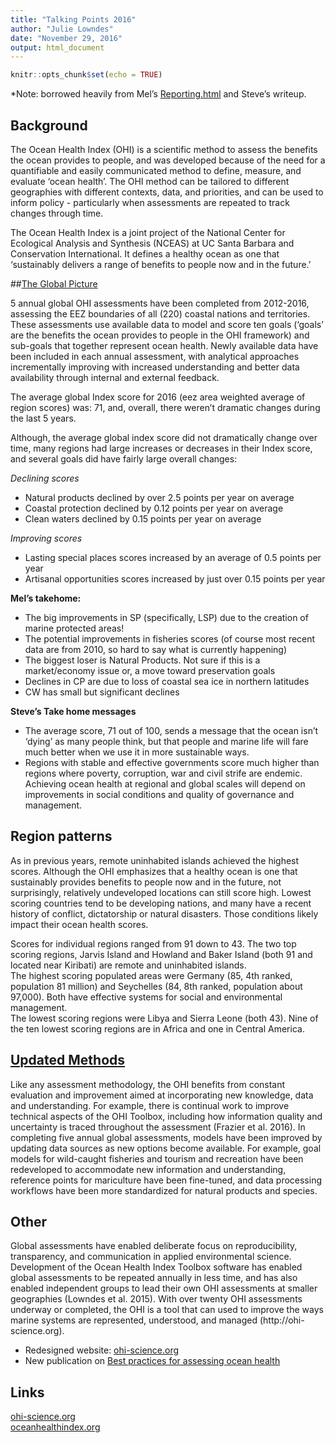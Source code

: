 ```yaml
---
title: "Talking Points 2016"
author: "Julie Lowndes"
date: "November 29, 2016"
output: html_document
---
```


```r
knitr::opts_chunk$set(echo = TRUE)
```
*Note: borrowed heavily from Mel's [Reporting.html](https://rawgit.com/OHI-Science/ohi-global/draft/global2016/Reporting/Reporting.html) and Steve's writeup.

## Background
The Ocean Health Index (OHI) is a scientific method to assess the benefits the ocean provides to people, and was developed because of the need for a quantifiable and easily communicated method to define, measure, and evaluate ‘ocean health’. 
The OHI method can be tailored to different geographies with different contexts, data, and priorities, and can be used to inform policy - particularly when assessments are repeated to track changes through time.

The Ocean Health Index is a joint project of the National Center for Ecological Analysis and Synthesis (NCEAS) at UC Santa Barbara and Conservation International. 
It defines a healthy ocean as one that 'sustainably delivers a range of benefits to people now and in the future.’


##[The Global Picture](https://rawgit.com/OHI-Science/ohi-global/draft/global2016/Reporting/Reporting.html#the_global_picture)

5 annual global OHI assessments have been completed from 2012-2016, assessing the EEZ boundaries of all (220) coastal nations and territories. 
These assessments use available data to model and score ten goals (‘goals’ are the benefits the ocean provides to people in the OHI framework) and sub-goals that together represent ocean health. 
Newly available data have been included in each annual assessment, with analytical approaches incrementally improving with increased understanding and better data availability through internal and external feedback. 


The average global Index score for 2016 (eez area weighted average of region scores) was: 71, and, overall, there weren’t dramatic changes during the last 5 years.

Although, the average global index score did not dramatically change over time, many regions had large increases or decreases in their Index score, and several goals did have fairly large overall changes:

*Declining scores*

- Natural products declined by over 2.5 points per year on average
- Coastal protection declined by 0.12 points per year on average
- Clean waters declined by 0.15 points per year on average

*Improving scores*

- Lasting special places scores increased by an average of 0.5 points per year
- Artisanal opportunities scores increased by just over 0.15 points per year

**Mel's takehome:**

- The big improvements in SP (specifically, LSP) due to the creation of marine protected areas!
- The potential improvements in fisheries scores (of course most recent data are from 2010, so hard to say what is currently happening)
- The biggest loser is Natural Products. Not sure if this is a market/economy issue or, a move toward preservation goals
- Declines in CP are due to loss of coastal sea ice in northern latitudes
- CW has small but significant declines

**Steve's Take home messages**

- The average score, 71 out of 100, sends a message that the ocean isn’t ‘dying’ as many people think, but that people and marine life will fare much better when we use it in more sustainable ways.
- Regions with stable and effective governments score much higher than regions where poverty, corruption, war and civil strife are endemic. Achieving ocean health at regional and global scales will depend on improvements in social conditions and quality of governance and management. 


## Region patterns

As in previous years, remote uninhabited islands achieved the highest scores. 
Although the OHI emphasizes that a healthy ocean is one that sustainably provides benefits to people now and in the future, not surprisingly, relatively undeveloped locations can still score high. 
Lowest scoring countries tend to be developing nations, and many have a recent history of conflict, dictatorship or natural disasters. Those conditions likely impact their ocean health scores. 

Scores for individual regions ranged from 91 down to 43. The two top scoring regions, Jarvis Island and Howland and Baker Island (both 91 and located near Kiribati) are remote and uninhabited islands.  
The highest scoring populated areas were Germany (85, 4th ranked, population 81 million) and Seychelles (84, 8th ranked, population about 97,000). 
Both have effective systems for social and environmental management.  
The lowest scoring regions were Libya and Sierra Leone (both 43). Nine of the ten lowest scoring regions are in Africa and one in Central America. 


## [Updated Methods](https://rawgit.com/OHI-Science/ohi-global/draft/global2016/Reporting/Reporting.html#comparing_assessment_years)


Like any assessment methodology, the OHI benefits from constant evaluation and improvement aimed at incorporating new knowledge, data and understanding. 
For example, there is continual work to improve technical aspects of the OHI Toolbox, including how information quality and uncertainty is traced throughout the assessment (Frazier et al. 2016). 
In completing five annual global assessments, models have been improved by updating data sources as new options become available. 
For example, goal models for wild-caught fisheries and tourism and recreation have been redeveloped to accommodate new information and understanding, reference points for mariculture have been fine-tuned, and data processing workflows have been more standardized for natural products and species.

## Other

Global assessments have enabled deliberate focus on reproducibility, transparency, and communication in applied environmental science. 
Development of the Ocean Health Index Toolbox software has enabled global assessments to be repeated annually in less time, and has also enabled independent groups to lead their own OHI assessments at smaller geographies (Lowndes et al. 2015). 
With over twenty OHI assessments underway or completed, the OHI is a tool that can used to improve the ways marine systems are represented, understood, and managed (http://ohi-science.org).

- Redesigned website: [ohi-science.org](http://ohi-science.org)  
- New publication on [Best practices for assessing ocean health](https://peerj.com/articles/1503/)

## Links

[ohi-science.org](http://ohi-science.org)  
[oceanhealthindex.org](http://oceanhealthindex.org)


